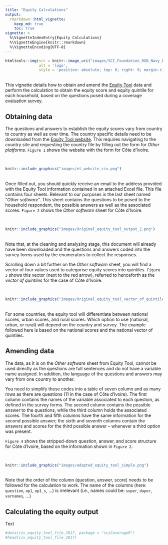 ```yaml
---
title: "Equity Calculations"
output: 
  rmarkdown::html_vignette:
    keep_md: true
    toc: true
vignette: >
  %\VignetteIndexEntry{Equity Calculations}
  %\VignetteEngine{knitr::rmarkdown}
  %\VignetteEncoding{UTF-8}
---
```


```r
htmltools::img(src = knitr::image_uri("images/SCI_Foundation_RGB_Navy_Long_red.jpg"),  
               alt = 'logo', 
               style = 'position: absolute; top: 0; right: 0; margin-right: 275px; padding:1px; border:1px; width: 322px; height: 65px')
```

<br>
This vignette details how to obtain and amend the [Equity Tool](https://www.equitytool.org) data and perform the calculation to obtain the equity score and equity quintile for each household, based on the questions posed during a coverage evaluation survey.

## Obtaining data

The questions and answers to establish the equity scores vary from country to country as well as over time. The country specific details need to be downloaded from the [Equity Tool website]( https://www.equitytool.org). This requires navigating to the country site and requesting the country file by filling out the form for *Other platforms*. `Figure 1` shows the website with the form for Côte d’Ivoire.

<br>

```r
knitr::include_graphics("images/et_website_civ.png")
```

<br>
Once filled out, you should quickly receive an email to the address provided with the Equity Tool information contained in an attached Excel file. This file contains four sheets. Relevant to our purposes is the last sheet named “*Other software*”. This sheet contains the questions to be posed to the household respondent, the possible answers as well as the associated scores. `Figure 2` shows the *Other software* sheet for Côte d’Ivoire.

<br>

```r
knitr::include_graphics("images/Original_equity_tool_output_2.png")
```

<br>
Note that, at the cleaning and analysing stage, this document will already have been downloaded and the questions and answers coded into the survey forms used by the enumerators to collect the responses.

Scrolling down a bit further on the *Other software* sheet, you will find a vector of four values used to categorise equity scores into quintiles. `Figure 3` shows this vector (next to the red arrow), referred to henceforth as the *vector of quintiles* for the case of Côte d’Ivoire.

<br>

```r
knitr::include_graphics("images/Original_equity_tool_vector_of_quintiles.png")
```

<br>
For some countries, the equity tool will differentiate between national scores, urban scores, and rural scores. Which option to use (national, urban, or rural) will depend on the country and survey. The example followed here is based on the national scores and the national vector of quintiles.

## Amending data

The data, as it is on the *Other software* sheet from Equity Tool, cannot be used directly as the questions are full sentences and do not have a variable name assigned. In addition, the language of the questions and answers may vary from one country to another.

You need to simplify these codes into a table of seven column and as many rows as there are questions (11 in the case of Côte d’Ivoire). The first column contains the names of the variable associated to each question, as defined in the survey forms. The second column contains the possible answer to the questions, while the third column holds the associated scores. The fourth and fifth columns have the same information for the second possible answer; the sixth and seventh columns contain the answers and scores for the third possible answer – whenever a third option was present.

`Figure 4` shows the stripped-down question, answer, and score structure for Côte d’Ivoire, based on the information shown in `Figure 2`.

<br>

```r
knitr::include_graphics("images/adapted_equity_tool_simple.png")
```

<br>
Note that the order of the column (question, answer, score) needs to be followed for the calculation to work. The name of the columns (here: `question`, `op1`, `op1_s`, …) is irrelevant (i.e., names could be: `super`, `duper`, `varnames`, …)

## Calculating the equity output

Text

```r
#data(civ_equity_tool_file_2017, package = "sciCoverageR")
#head(civ_equity_tool_file_2017)
```
